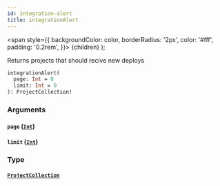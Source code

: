 ```yaml
---
id: integration-alert
title: integrationAlert
---
```


<span
style={{
      backgroundColor: color,
      borderRadius: '2px',
      color: '#fff',
      padding: '0.2rem',
    }}>
{children}
</span>
);

Returns projects that should recive new deploys

```graphql
integrationAlert(
  page: Int = 0
  limit: Int = 0
): ProjectCollection!

```

### Arguments

#### `page` ([`Int`](/api/graphql/documentation/scalars/int))

#### `limit` ([`Int`](/api/graphql/documentation/scalars/int))

### Type

#### [`ProjectCollection`](/api/graphql/documentation/objects/project-collection)
